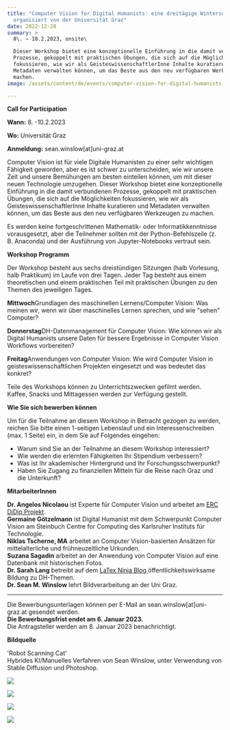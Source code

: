 ```yaml
---
title: "Computer Vision for Digital Humanists: eine dreitägige Winterschule,
  organisiert von der Universität Graz"
date: 2022-12-20
summary: >
  8\. – 10.2.2023, onsite\

  Dieser Workshop bietet eine konzeptionelle Einführung in die damit verbundenen
  Prozesse, gekoppelt mit praktischen Übungen, die sich auf die Möglichkeiten
  fokussieren, wie wir als GeisteswissenschaftlerInne Inhalte kuratieren und
  Metadaten verwalten können, um das Beste aus den neu verfügbaren Werkzeugen zu
  machen.
image: /assets/content/de/events/computer-vision-for-digital-humanists-eine-dreitagige-winterschule-organisiert-von-der-universitat-graz/image.png

---
```


**Call for Participation**

**Wann:** 8. -10.2.2023

**Wo:** Universität Graz

**Anmeldung:** sean.winslow\[at]uni-graz.at

Computer Vision ist für viele Digitale Humanisten zu einer sehr wichtigen Fähigkeit geworden, aber es ist schwer zu unterscheiden, wie wir unsere Zeit und unsere Bemühungen am besten einteilen können, um mit dieser neuen Technologie umzugehen. Dieser Workshop bietet eine konzeptionelle Einführung in die damit verbundenen Prozesse, gekoppelt mit praktischen Übungen, die sich auf die Möglichkeiten fokussieren, wie wir als GeisteswissenschaftlerInne Inhalte kuratieren und Metadaten verwalten können, um das Beste aus den neu verfügbaren Werkzeugen zu machen.

Es werden keine fortgeschrittenen Mathematik- oder Informatikkenntnisse vorausgesetzt, aber die Teilnehmer sollten mit der Python-Befehlszeile (z. B. Anaconda) und der Ausführung von Jupyter-Notebooks vertraut sein.

**Workshop Programm**

Der Workshop besteht aus sechs dreistündigen Sitzungen (halb Vorlesung, halb Praktikum) im Laufe von drei Tagen. Jeder Tag besteht aus einem theoretischen und einem praktischen Teil mit praktischen Übungen zu den Themen des jeweiligen Tages.

**Mittwoch**Grundlagen des maschinellen Lernens/Computer Vision: Was meinen wir, wenn wir über maschinelles Lernen sprechen, und wie "sehen" Computer?

**Donnerstag**DH-Datenmanagement für Computer Vision: Wie können wir als Digital Humanists unsere Daten für bessere Ergebnisse in Computer Vision Workflows vorbereiten?

**Freitag**Anwendungen von Computer Vision: Wie wird Computer Vision in geisteswissenschaftlichen Projekten eingesetzt und was bedeutet das konkret?

Teile des Workshops können zu Unterrichtszwecken gefilmt werden.\
Kaffee, Snacks und Mittagessen werden zur Verfügung gestellt.

**Wie Sie sich bewerben können**

Um für die Teilnahme an diesem Workshop in Betracht gezogen zu werden, reichen Sie bitte einen 1-seitigen Lebenslauf und ein Interessenschreiben (max. 1 Seite) ein, in dem Sie auf Folgendes eingehen:

* Warum sind Sie an der Teilnahme an diesem Workshop interessiert?
* Wie werden die erlernten Fähigkeiten Ihr Stipendium verbessern?
* Was ist Ihr akademischer Hintergrund und Ihr Forschungsschwerpunkt?
* Haben Sie Zugang zu finanziellen Mitteln für die Reise nach Graz und die Unterkunft?

**MitarbeiterInnen**

**Dr. Angelos Nicolaou** ist Experte für Computer Vision und arbeitet am [ERC DiDip Projekt](https://didip.hypotheses.org/).\
**Germaine Götzelmann** ist Digital Humanist mit dem Schwerpunkt Computer Vision am Steinbuch Centre for Computing des Karlsruher Instituts für Technologie.\
**Niklas Tscherne, MA** arbeitet an Computer Vision-basierten Ansätzen für mittelalterliche und frühneuzeitliche Urkunden.\
**Suzana Sagadin** arbeitet an der Anwendung von Computer Vision auf eine Datenbank mit historischen Fotos.\
**Dr. Sarah Lang** betreibt auf dem [LaTex Ninja Blog ](https://latex-ninja.com/)öffentlichkeitswirksame Bildung zu DH-Themen.\
**Dr. Sean M. Winslow** lehrt Bildverarbeitung an der Uni Graz.

***

Die Bewerbungsunterlagen können per E-Mail an sean.winslow\[at]uni-graz.at gesendet werden.\
**Die Bewerbungsfrist endet am 6. Januar 2023.**\
Die Antragsteller werden am 8. Januar 2023 benachrichtigt.

**Bildquelle**

'Robot Scanning Cat'\
Hybrides KI/Manuelles Verfahren von Sean Winslow, unter Verwendung von Stable Diffusion und Photoshop.

![](/assets/content/de/events/computer-vision-for-digital-humanists-eine-dreitagige-winterschule-organisiert-von-der-universitat-graz/clariah-at-logo-transparent-1024x415.png)

![](/assets/content/de/events/computer-vision-for-digital-humanists-eine-dreitagige-winterschule-organisiert-von-der-universitat-graz/bildschirmfoto-2022-12-20-um-12.46.31-1024x435.png)

![](/assets/content/de/events/computer-vision-for-digital-humanists-eine-dreitagige-winterschule-organisiert-von-der-universitat-graz/logo_uni_graz_4c_0.png)

![](/assets/content/de/events/computer-vision-for-digital-humanists-eine-dreitagige-winterschule-organisiert-von-der-universitat-graz/2018-11-22_zim_schwarz_typo3.png)
